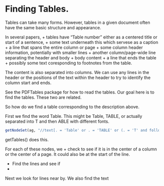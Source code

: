 
# Finding Tables.

Tables can take many forms.
However, tables in a given document often have the same basic
structure and appearance.

In several papers,
+ tables have "Table number" either as a centered title or start of a sentence,
+ some text underneath this which servese as a caption
+ a line that spans the entire column or page
+ some column header information, potentially  with  smaller lines
+ another column/page-wide line separating the header and body
+ body content
+ a line that ends the table
+ possibly some text coresponding to footnotes from the table.

The content is also separated into columns.
We can use any lines in the header or the positions of the
text within the header to try to identify the column start and ends.

See the PDFTables package for how to read the tables.
Our goal here is to find the tables. These two are related.


So how do we find a table corresponding to the description above.

First we find the word Table.
This might be Table, TABLE, or actually separated into T and then ABLE
with different fonts.
```r
getNodeSet(ag, "//text[. = 'Table' or . = 'TABLE' or (. = 'T' and following-sibling::text[1] ='ABLE')]")
```

getTables() does this.

For each of these nodes, we
+ check to see if it is in the center of a column or the center of a
page. It could also be at the start of the line.

+ Find the lines and see if 
+

Next we look for lines near by.
We also find the text